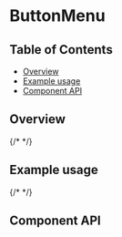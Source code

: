 
# ButtonMenu

## Table of Contents

- [Overview](#overview)
- [Example usage](#example-usage)
- [Component API](#component-api)

## Overview

{/* <!-- TODO: Overview. --> */}

## Example usage

{/* <!-- TODO: One example per designed use case. --> */}

<Canvas>
  <Story of={ButtonMenuStories.buttonMenu} />
</Canvas>

## Component API

<ArgsTable />
